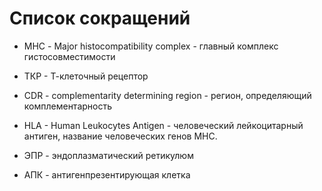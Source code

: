 # Список сокращений

-   МНС - Major histocompatibility complex - главный комплекс гистосовместимости

-   ТКР - Т-клеточный рецептор

-   CDR - complementarity determining region - регион, определяющий комплементарность

-   HLA - Human Leukocytes Antigen - человеческий лейкоцитарный антиген, название человеческих генов МНС.

-   ЭПР - эндоплазматический ретикулюм

-   АПК - антигенпрезентирующая клетка
